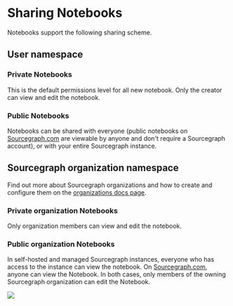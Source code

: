 # Sharing Notebooks

Notebooks support the following sharing scheme.

## User namespace

### Private Notebooks

This is the default permissions level for all new notebook. Only the creator can view and edit the notebook.

### Public Notebooks

Notebooks can be shared with everyone (public notebooks on [Sourcegraph.com](https://sourcegraph.com) are viewable by anyone and don't require a Sourcegraph account), or with your entire Sourcegraph instance.

## Sourcegraph organization namespace

Find out more about Sourcegraph organizations and how to create and configure them on the [organizations docs page](/admin/organizations).

### Private organization Notebooks

Only organization members can view and edit the notebook.

### Public organization Notebooks

In self-hosted and managed Sourcegraph instances, everyone who has access to the instance can view the notebook. On [Sourcegraph.com](https://sourcegraph.com), anyone can view the Notebook. In both cases, only members of the owning Sourcegraph organization can edit the Notebook.

![](https://storage.googleapis.com/sourcegraph-assets/docs/images/notebooks/notebook_sharing.gif)
